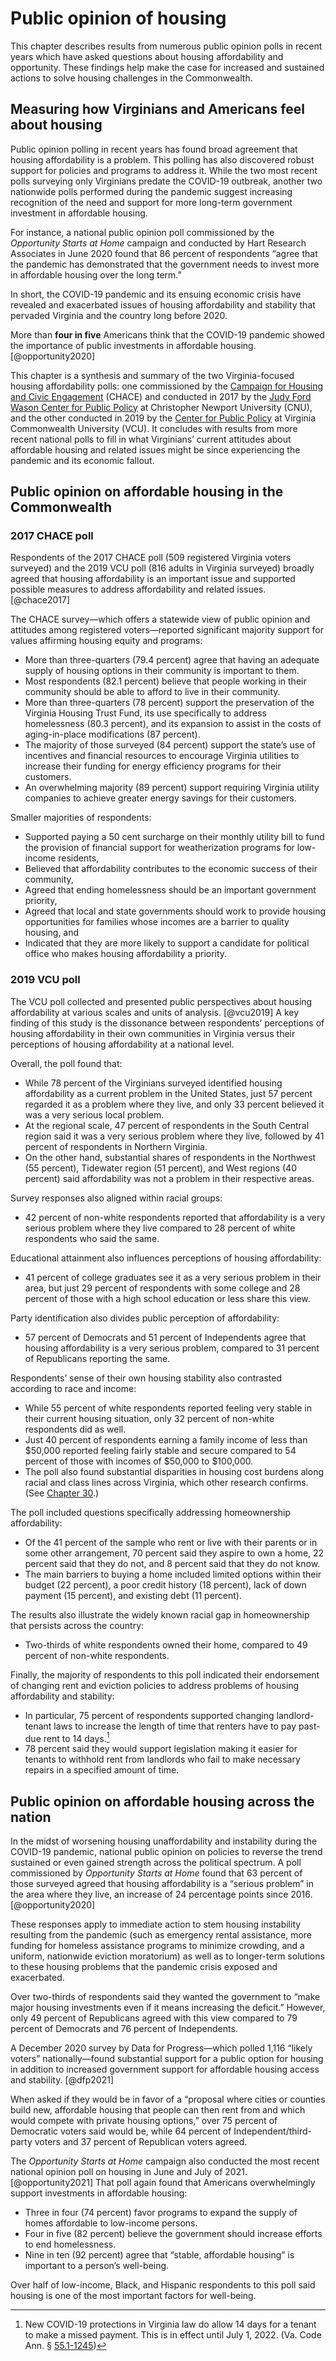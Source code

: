 # Public opinion of housing {#part-1-publicopinion}

::: {.open data-latex=""}
This chapter describes results from numerous public opinion polls in recent years which have asked questions about housing affordability and opportunity. These findings help make the case for increased and sustained actions to solve housing challenges in the Commonwealth.
:::

## Measuring how Virginians and Americans feel about housing
 
Public opinion polling in recent years has found broad agreement that housing affordability is a problem. This polling has also discovered robust support for policies and programs to address it. While the two most recent polls surveying only Virginians predate the COVID-19 outbreak, another two nationwide polls performed during the pandemic suggest increasing recognition of the need and support for more long-term government investment in affordable housing.

For instance, a national public opinion poll commissioned by the *Opportunity Starts at Home* campaign and conducted by Hart Research Associates in June 2020 found that 86 percent of respondents “agree that the pandemic has demonstrated that the government needs to invest more in affordable housing over the long term.”

In short, the COVID-19 pandemic and its ensuing economic crisis have revealed and exacerbated issues of housing affordability and stability that pervaded Virginia and the country long before 2020.

::: {.data data-latex=""}
More than **four in five** Americans think that the COVID-19 pandemic showed the importance of public investments in affordable housing. [@opportunity2020]
:::

This chapter is a synthesis and summary of the two Virginia-focused housing affordability polls: one commissioned by the [Campaign for Housing and Civic Engagement](http://www.chaceva.org) (CHACE) and conducted in 2017 by the [Judy Ford Wason Center for Public Policy](http://www.cnu.edu/wasoncenter/) at Christopher Newport University (CNU), and the other conducted in 2019 by the [Center for Public Policy](https://wilder.vcu.edu/research-and-outreach/) at Virginia Commonwealth University (VCU). It concludes with results from more recent national polls to fill in what Virginians’ current attitudes about affordable housing and related issues might be since experiencing the pandemic and its economic fallout.

## Public opinion on affordable housing in the Commonwealth

### 2017 CHACE poll

Respondents of the 2017 CHACE poll (509 registered Virginia voters surveyed) and the 2019 VCU poll (816 adults in Virginia surveyed) broadly agreed that housing affordability is an important issue and supported possible measures to address affordability and related issues. [@chace2017] 

The CHACE survey---which offers a statewide view of public opinion and attitudes among registered voters---reported significant majority support for values affirming housing equity and programs:

* More than three-quarters (79.4 percent) agree that having an adequate supply of housing options in their community is important to them.
* Most respondents (82.1 percent) believe that people working in their community should be able to afford to live in their community. 
* More than three-quarters (78 percent) support the preservation of the Virginia Housing Trust Fund, its use specifically to address homelessness (80.3 percent), and its expansion to assist in the costs of aging-in-place modifications (87 percent).
* The majority of those surveyed (84 percent) support the state’s use of incentives and financial resources to encourage Virginia utilities to increase their funding for energy efficiency programs for their customers.
* An overwhelming majority (89 percent) support requiring Virginia utility companies to achieve greater energy savings for their customers.

Smaller majorities of respondents: 

* Supported paying a 50 cent surcharge on their monthly utility bill to fund the provision of financial support for weatherization programs for low-income residents,
* Believed that affordability contributes to the economic success of their community,
* Agreed that ending homelessness should be an important government priority, 
* Agreed that local and state governments should work to provide housing opportunities for families whose incomes are a barrier to quality housing, and 
* Indicated that they are more likely to support a candidate for political office who makes housing affordability a priority.

### 2019 VCU poll

The VCU poll collected and presented public perspectives about housing affordability at various scales and units of analysis. [@vcu2019] A key finding of this study is the dissonance between respondents’ perceptions of housing affordability in their own communities in Virginia versus their perceptions of housing affordability at a national level.

Overall, the poll found that:

* While 78 percent of the Virginians surveyed identified housing affordability as a current problem in the United States, just 57 percent regarded it as a problem where they live, and only 33 percent believed it was a very serious local problem.
* At the regional scale, 47 percent of respondents in the South Central region said it was a very serious problem where they live, followed by 41 percent of respondents in Northern Virginia.
* On the other hand, substantial shares of respondents in the Northwest (55 percent), Tidewater region (51 percent), and West regions (40 percent) said affordability was not a problem in their respective areas.

Survey responses also aligned within racial groups:

* 42 percent of non-white respondents reported that affordability is a very serious problem where they live compared to 28 percent of white respondents who said the same.

Educational attainment also influences perceptions of housing affordability:

* 41 percent of college graduates see it as a very serious problem in their area, but just 29 percent of respondents with some college and 28 percent of those with a high school education or less share this view.

Party identification also divides public perception of affordability:

* 57 percent of Democrats and 51 percent of Independents agree that housing affordability is a very serious problem, compared to 31 percent of Republicans reporting the same.

Respondents’ sense of their own housing stability also contrasted according to race and income:

* While 55 percent of white respondents reported feeling very stable in their current housing situation, only 32 percent of non-white respondents did as well.
* Just 40 percent of respondents earning a family income of less than $50,000 reported feeling fairly stable and secure compared to 54 percent of those with incomes of $50,000 to $100,000.
* The poll also found substantial disparities in housing cost burdens along racial and class lines across Virginia, which other research confirms. (See [Chapter 30](#part-5-racialequity).)

The poll included questions specifically addressing homeownership affordability:

* Of the 41 percent of the sample who rent or live with their parents or in some other arrangement, 70 percent said they aspire to own a home, 22 percent said that they do not, and 8 percent said that they do not know.
* The main barriers to buying a home included limited options within their budget (22 percent), a poor credit history (18 percent), lack of down payment (15 percent), and existing debt (11 percent).

The results also illustrate the widely known racial gap in homeownership that persists across the country:

* Two-thirds of white respondents owned their home, compared to 49 percent of non-white respondents.

Finally, the majority of respondents to this poll indicated their endorsement of changing rent and eviction policies to address problems of housing affordability and stability:

* In particular, 75 percent of respondents supported changing landlord-tenant laws to increase the length of time that renters have to pay past-due rent to 14 days.^[New COVID-19 protections in Virginia law do allow 14 days for a tenant to make a missed payment. This is in effect until July 1, 2022. (Va. Code Ann. § [55.1-1245](https://law.lis.virginia.gov/vacode/55.1-1245))]
* 78 percent said they would support legislation making it easier for tenants to withhold rent from landlords who fail to make necessary repairs in a specified amount of time.

## Public opinion on affordable housing across the nation

In the midst of worsening housing unaffordability and instability during the COVID-19 pandemic, national public opinion on policies to reverse the trend sustained or even gained strength across the political spectrum. A poll commissioned by *Opportunity Starts at Home* found that 63 percent of those surveyed agreed that housing affordability is a “serious problem” in the area where they live, an increase of 24 percentage points since 2016. [@opportunity2020]

These responses apply to immediate action to stem housing instability resulting from the pandemic (such as emergency rental assistance, more funding for homeless assistance programs to minimize crowding, and a uniform, nationwide eviction moratorium) as well as to longer-term solutions to these housing problems that the pandemic crisis exposed and exacerbated. 

Over two-thirds of respondents said they wanted the government to “make major housing investments even if it means increasing the deficit.” However, only 49 percent of Republicans agreed with this view compared to 79 percent of Democrats and 76 percent of Independents. 

A December 2020 survey by Data for Progress---which polled 1,116 “likely voters” nationally---found substantial support for a public option for housing in addition to increased government support for affordable housing access and stability. [@dfp2021]

When asked if they would be in favor of a “proposal where cities or counties build new, affordable housing that people can then rent from and which would compete with private housing options,” over 75 percent of Democratic voters said would be, while 64 percent of Independent/third-party voters and 37 percent of Republican voters agreed.

The *Opportunity Starts at Home* campaign also conducted the most recent national opinion poll on housing in June and July of 2021. [@opportunity2021] That poll again found that Americans overwhelmingly support investments in affordable housing:

* Three in four (74 percent) favor programs to expand the supply of homes affordable to low-income persons.
* Four in five (82 percent) believe the government should increase efforts to end homelessness. 
* Nine in ten (92 percent) agree that “stable, affordable housing” is important to a person’s well-being.

Over half of low-income, Black, and Hispanic respondents to this poll said housing is one of the most important factors for well-being.

